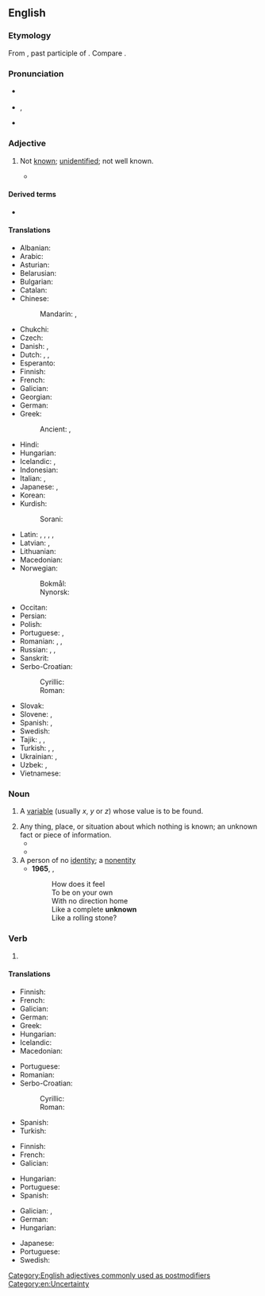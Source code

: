 ==English==

===Etymology===
From {{prefix|en|un|known}}, past participle of {{m|en|know}}. Compare {{cog|ang|ungecnawen}}.

===Pronunciation===
* {{a|UK}} {{IPA|en|/ʌnˈnəʊn/}}
* {{a|US}} {{enPR|ŭn-nōnʹ}}, {{IPA|en|/ʌnˈnoʊn/}}
* {{audio|en|en-us-unknown.ogg|Audio (US)}}

===Adjective===
{{en-adj}}

# {{lb|en|sometimes|_|postpositive}} Not [[known]]; [[unidentified]]; not well known.
#* {{quote-book|en|year=1898|author={{w|Winston Churchill (novelist)|Winston Churchill}}
|title={{w|The Celebrity}}|chapter=4
|passage=The Celebrity, by arts '''unknown''', induced Mrs. Judge Short and two other ladies to call at Mohair on an afternoon when Mr. Cooke was trying a trotter on the track. The three returned wondering and charmed with Mrs. Cooke; they were sure she had had no hand in the furnishing of that atrocious house.}}
#:{{syn|en|anonymous|unfamiliar|uncharted|undiscovered|unexplored|unidentified|unnamed|unrecognized|unrevealed|unascertained|obscure|unsung}}
#:{{ant|en|well-known|famous|known}}

====Derived terms====
* {{l|en|unknown quantity}}

====Translations====
{{trans-top|not known}}
* Albanian: {{t+|sq|panjohur}}
* Arabic: {{t|ar|مَجْهُول}}
* Asturian: {{t|ast|desconocíu|m}}
* Belarusian: {{t|be|невядо́мы}}
* Bulgarian: {{t+|bg|неизве́стен}}
* Catalan: {{t+|ca|desconegut}}
* Chinese:
*: Mandarin: {{t+|cmn|未知|tr=wèizhī|sc=Hani}}, {{t+|cmn|不明|tr=bùmíng|sc=Hani}}
* Chukchi: {{t|ckt|гэвэты ваԓьын|tr=gėvėty vaḷʹyn}}
* Czech: {{t+|cs|neznámý|m}}
* Danish: {{t|da|ubekendt}}, {{t+|da|ukendt}}
* Dutch: {{t+|nl|onbekend}}, {{t+|nl|ongekend}}, {{t+|nl|ongeweten}}
* Esperanto: {{t|eo|nekonata}}
* Finnish: {{t+|fi|tuntematon}}
* French: {{t+|fr|inconnu}}
* Galician: {{t+|gl|descoñecido}}
* Georgian: {{t|ka|უცნობი|sc=Geor}}
* German: {{t+|de|unbekannt}}
* Greek: {{t+|el|άγνωστος}}
*: Ancient: {{t|grc|ἄγνωστος}}, {{t|grc|ἄγνωτος}}
* Hindi: {{t+|hi|अनजान}}
* Hungarian: {{t+|hu|ismeretlen}}
* Icelandic: {{t+|is|óþekktur|m}}, {{t|is|ókunnur|m}}
* Indonesian: {{t|id|tak diketahui}}
* Italian: {{t+|it|ignoto}}, {{t+|it|sconosciuto}}
* Japanese: {{t+|ja|未知|alt=未知の|tr=みちの, michi no|sc=Jpan}}, {{t+|ja|無名|alt=無名な|tr=むめいな, mumei na|sc=Jpan}}
* Korean: {{t|ko|[[알려지다|알려지지]] [[않다|않은]]}}
* Kurdish:
*: Sorani: {{t+|ku|نه‌ناسراو}}
{{trans-mid}}
* Latin: {{t|la|incognitus}}, {{t|la|ignoratus}}, {{t|la|ignotus}}, {{t|la|nescitus}}, {{t+|la|obscurus}}
* Latvian: {{t|lv|nepazīstams}}, {{t|lv|svešs}}
* Lithuanian: {{t|lt|nežinomas}}
* Macedonian: {{t|mk|непознат}}
* Norwegian:
*: Bokmål: {{t+|nb|ukjent}}
*: Nynorsk: {{t|nn|ukjent}}
* Occitan: {{t+|oc|desconegut}}
* Persian: {{t+|fa|مجهول|tr=majhul}}
* Polish: {{t+|pl|nieznany}}
* Portuguese: {{t+|pt|desconhecido|m}}, {{t|pt|desconhecida|f}}
* Romanian: {{t+|ro|necunoscut}}, {{t+|ro|neștiut}}, {{t+|ro|obscur}}
* Russian: {{t+|ru|неизве́стный}}, {{t+|ru|незнако́мый}}, {{t+|ru|неве́домый}}
* Sanskrit: {{t+|sa|अज्ञात}}
* Serbo-Croatian:
*: Cyrillic: {{t|sh|непознат}}
*: Roman: {{t+|sh|nepoznat}}
* Slovak: {{t|sk|neznámy}}
* Slovene: {{t|sl|neznan}}, {{t|sl|nepoznan}}
* Spanish: {{t+|es|ignoto}}, {{t+|es|desconocido}}
* Swedish: {{t+|sv|okänd}}
* Tajik: {{t+|tg|номаълум}}, {{t+|tg|ношинос}}, {{t|tg|маҷҳул}}
* Turkish: {{t+|tr|bilinmeyen}}, {{t+|tr|bilinmez}}, {{t+|tr|meçhul}}
* Ukrainian: {{t|uk|невідо́мий}}, {{t|uk|незна́ний}}
* Uzbek: {{t+|uz|nomaʼlum}}, {{t+|uz|majhul}}
* Vietnamese: {{t|vi|[[không]] [[biết]]}}
{{trans-bottom}}

===Noun===
{{en-noun}}

# {{lb|en|algebra}} A [[variable]] (usually ''x'', ''y'' or ''z'') whose value is to be found.
# Any thing, place, or situation about which nothing is known; an unknown fact or piece of information.
#* {{quote-book|en|year=1957|author=Ethel Erford Hewitt|title=Into the Unknown: An Historical Novel|page=351|passage=Had God walked close beside her into the '''unknown'''?}}
#* {{quote-book|en|origdate=2002|year=2003|author={{w|Donald Rumsfeld}}|editor=Hart Seely|title=Pieces of Intelligence: The Existential Poetry of Donald H. Rumsfeld|passage=As we know, There are known knowns. There are things we know we know. We also know There are known '''unknowns'''. That is to say We know there are some things We do not know.}}
# A person of no [[identity]]; a [[nonentity]]
#* '''1965''', {{w|Bob Dylan}}, {{w|Like a Rolling Stone}}
#*: How does it feel
#*: To be on your own
#*: With no direction home
#*: Like a complete '''unknown'''
#*: Like a rolling stone?
=== Verb ===
{{head|en|verb form}}
# {{past participle of|en|unknow|nocat=1}}
====Translations====
{{trans-top|variable}}
* Finnish: {{t+|fi|tuntematon}}
* French: {{t+|fr|inconnue|f}}
* Galician: {{t|gl|incógnita|f}}
* German: {{t+|de|Unbekannte|f}}
* Greek: {{t+|el|άγνωστος}}
* Hungarian: {{t+|hu|ismeretlen}}
* Icelandic: {{t|is|óþekkt stærð|f}}
* Macedonian: {{t|mk|непозната|f}}
{{trans-mid}}
* Portuguese: {{t+|pt|incógnita|f}}
* Romanian: {{t+|ro|necunoscută|f}}
* Serbo-Croatian:
*: Cyrillic: {{t|sh|непозната|f|sc=Cyrl}}
*: Roman: {{t+|sh|nepoznata|f}}
* Spanish: {{t|es|incógnita|f}}
* Turkish: {{t+|tr|değişken}}
{{trans-bottom}}

{{trans-top|fact or place}}
* Finnish: {{t+|fi|tuntematon}}
* French: {{t+|fr|inconnu|m}}
* Galician: {{t+|gl|descoñecido|m}}
{{trans-mid}}
* Hungarian: {{t+|hu|ismeretlen}}
* Portuguese: {{t+|pt|desconhecido|m}}
* Spanish: {{t+|es|desconocido|m}}
{{trans-bottom}}

{{trans-top|person of no identity}}
* Galician: {{t+|gl|descoñecido|m}}, {{t|gl|descoñecida|f}}
* German: {{t+|de|Unbekannter|m}}
* Hungarian: {{t+|hu|idegen}}
{{trans-mid}}
* Japanese: {{t|ja|名無し|tr=nanashi}}
* Portuguese: {{t+|pt|desconhecido|m}}
* Swedish: {{t+|sv|okänd}}
{{trans-bottom}}

[[Category:English adjectives commonly used as postmodifiers]]
[[Category:en:Uncertainty]]